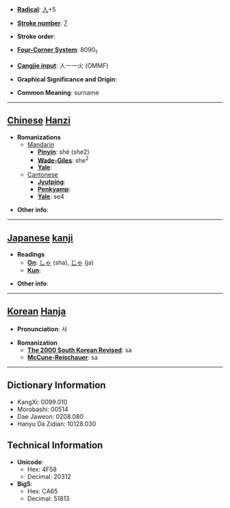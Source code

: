 * '''[[Wiktionary:Chinese radical index| Radical]]''': [[Wiktionary:Chinese radical index 人|人]]+5

* '''[[Wiktionary:Chinese total strokes index|Stroke number]]''': [[Wiktionary:Chinese total strokes index 7|7]]

* '''Stroke order''': 

* '''[[Wiktionary:Chinese four corner index|Four-Corner System]]''': 8090<sub>1</sub>

* '''[[Wiktionary:Chinese Cangjie index|Cangjie input]]''': 人一一火 (OMMF)

* '''Graphical Significance and Origin''': 

* '''Common Meaning''': surname

----

== [[Chinese]] [[Hanzi]] ==

* '''Romanizations'''
** [[Mandarin]]
*** '''[[Pinyin]]''': shé (she2)
*** '''[[Wade-Giles]]''': she<sup>2</sup>
*** '''[[Yale]]''': 
**[[Cantonese]]
***'''[[Jyutping]]''':
***'''[[Penkyamp]]''': 
***'''[[Yale]]''': se4

* '''Other info''': 

----

== [[Japanese]] [[kanji]] ==

* '''Readings'''
** '''[[On]]''': [[しゃ]] (sha), [[じゃ]] (ja)
** '''[[Kun]]''': 

* '''Other info''':  

----

== [[Korean]] [[Hanja]] ==

* '''Pronunciation''': 사

* '''Romanization'''
** '''[[The 2000 South Korean Revised Romanization|The 2000 South Korean Revised]]''': sa
** '''[[McCune-Reischauer]]''': sa

----

== Dictionary Information ==

* KangXi: 0099.010
* Morobashi: 00514
* Dae Jaweon: 0208.080
* Hanyu Da Zidian: 10128.030

== Technical Information ==

* '''Unicode''':
** Hex: 4F58
** Decimal: 20312
* '''Big5''':
** Hex: CA65
** Decimal: 51813
